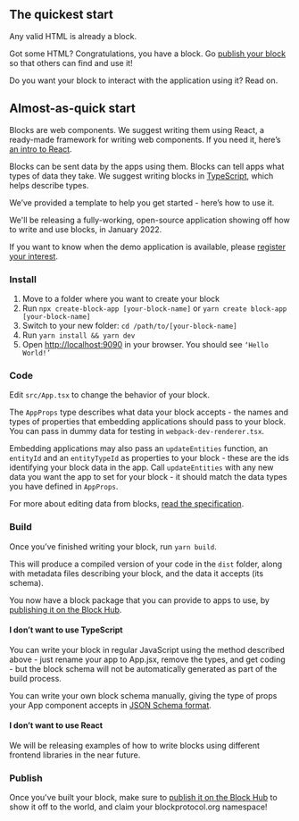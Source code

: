 ## The quickest start

Any valid HTML is already a block.

Got some HTML? Congratulations, you have a block. Go [publish your block](#publish) so that others can find and use it!

Do you want your block to interact with the application using it? Read on.

## Almost-as-quick start

Blocks are web components. We suggest writing them using React, a ready-made framework for writing web components.
If you need it, here’s [an intro to React](https://reactjs.org/docs/getting-started.html).

Blocks can be sent data by the apps using them. Blocks can tell apps what types of data they take.
We suggest writing blocks in [TypeScript](https://www.typescriptlang.org/docs/handbook/typescript-in-5-minutes.html),
which helps describe types.

We’ve provided a template to help you get started - here’s how to use it.

We'll be releasing a fully-working, open-source application showing off how to write and use blocks, in January 2022.

If you want to know when the demo application is available, please [register your interest](https://blockprotocol.org/partners).

### Install

1.  Move to a folder where you want to create your block
1.  Run `npx create-block-app [your-block-name]` or `yarn create block-app [your-block-name]`
1.  Switch to your new folder: `cd /path/to/[your-block-name]`
1.  Run `yarn install && yarn dev`
1.  Open [http://localhost:9090](http://localhost:9090) in your browser. You should see `‘Hello World!’`

### Code

Edit `src/App.tsx` to change the behavior of your block.

The `AppProps` type describes what data your block accepts - the names and types of properties that embedding applications
should pass to your block. You can pass in dummy data for testing in `webpack-dev-renderer.tsx`.

Embedding applications may also pass an `updateEntities` function, an `entityId` and an `entityTypeId` as properties
to your block - these are the ids identifying your block data in the app. Call `updateEntities` with any new data
you want the app to set for your block - it should match the data types you have defined in `AppProps`.

For more about editing data from blocks, [read the specification](https://blockprotocol.org/spec/block-types#data-transfer).

### Build

Once you’ve finished writing your block, run `yarn build`.

This will produce a compiled version of your code in the `dist` folder, along with metadata files describing your block,
and the data it accepts (its schema).

You now have a block package that you can provide to apps to use, by [publishing it on the Block Hub](#publish).

#### I don’t want to use TypeScript

You can write your block in regular JavaScript using the method described above - just rename your app to App.jsx, remove the types, and get coding - but the block schema will not be automatically generated as part of the build process.

You can write your own block schema manually, giving the type of props your App component accepts in
[JSON Schema format](https://www.typescriptlang.org/docs/handbook/typescript-in-5-minutes.html).

#### I don’t want to use React

We will be releasing examples of how to write blocks using different frontend libraries in the near future.

### Publish

Once you've built your block, make sure to [publish it on the Block Hub](https://blockprotocol.org/docs/publishing-blocks)
to show it off to the world, and claim your blockprotocol.org namespace!
